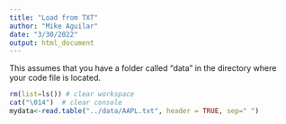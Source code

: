 ```yaml
---
title: "Load from TXT"
author: "Mike Aguilar"
date: "3/30/2022"
output: html_document
---
```


<!-- ### Load from TXT -->
This assumes that you have a folder called "data" in the directory where your code file is located. 
```r
rm(list=ls()) # clear workspace
cat("\014")  # clear console
mydata<-read.table("../data/AAPL.txt", header = TRUE, sep=" ")
```